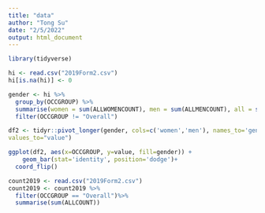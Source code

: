 ```yaml
---
title: "data"
author: "Tong Su"
date: "2/5/2022"
output: html_document
---
```


```r
library(tidyverse)
```

```r
hi <- read.csv("2019Form2.csv")
hi[is.na(hi)] <- 0 
```

```r
gender <- hi %>%
  group_by(OCCGROUP) %>%
  summarise(women = sum(ALLWOMENCOUNT), men = sum(ALLMENCOUNT), all = sum(ALLCOUNT))%>%
  filter(OCCGROUP != "Overall")
```

```r
df2 <- tidyr::pivot_longer(gender, cols=c('women','men'), names_to='gender', 
values_to="value")

ggplot(df2, aes(x=OCCGROUP, y=value, fill=gender)) +
    geom_bar(stat='identity', position='dodge')+
  coord_flip()
```

```r
count2019 <- read.csv("2019Form2.csv")
count2019 <- count2019 %>%
  filter(OCCGROUP == "Overall")%>%
  summarise(sum(ALLCOUNT))
```

